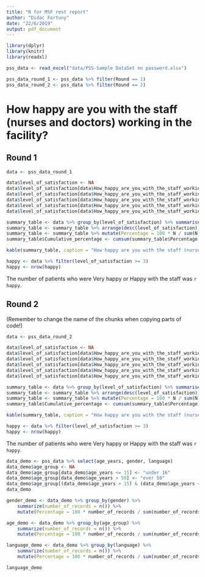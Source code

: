 ```yaml
---
title: "R for MSF rest report"
author: "Didac Fortuny"
date: "22/6/2019"
output: pdf_document
---
```


```r
library(dplyr)
library(knitr)
library(readxl)
```

```r
pss_data <- read_excel("data/PSS-Sample DataSet no password.xlsx")
```

```r
pss_data_round_1 <- pss_data %>% filter(Round == 1)
pss_data_round_2 <- pss_data %>% filter(Round == 2)
```

# How happy are you with the staff (nurses and doctors) working in the facility?

## Round 1

```r
data <- pss_data_round_1

data$level_of_satisfaction <- NA
data$level_of_satisfaction[data$How_happy_are_you_with_the_staff_working_in_the_facility == "very_unhappy"] <- 0
data$level_of_satisfaction[data$How_happy_are_you_with_the_staff_working_in_the_facility == "unhappy"] <- 1
data$level_of_satisfaction[data$How_happy_are_you_with_the_staff_working_in_the_facility == "neutral"] <- 2
data$level_of_satisfaction[data$How_happy_are_you_with_the_staff_working_in_the_facility == "happy"] <- 3
data$level_of_satisfaction[data$How_happy_are_you_with_the_staff_working_in_the_facility == "very_happy"] <- 4

summary_table <- data %>% group_by(level_of_satisfaction) %>% summarise(N = n())
summary_table <- summary_table %>% arrange(desc(level_of_satisfaction))
summary_table <- summary_table %>% mutate(Percentage = 100 * N / sum(N))
summary_table$Cumulative_percentage <- cumsum(summary_table$Percentage)

kable(summary_table, caption = "How happy are you with the staff (nurses and doctors) working in the facility?")
```

```r
happy <- data %>% filter(level_of_satisfaction >= 3)
happy <- nrow(happy)
```

The number of patients who were Very happy or Happy with the staff was `r happy`.


## Round 2

(Remember to change the name of the chunks when copying parts of code!)

```r
data <- pss_data_round_2

data$level_of_satisfaction <- NA
data$level_of_satisfaction[data$How_happy_are_you_with_the_staff_working_in_the_facility == "very_unhappy"] <- 0
data$level_of_satisfaction[data$How_happy_are_you_with_the_staff_working_in_the_facility == "unhappy"] <- 1
data$level_of_satisfaction[data$How_happy_are_you_with_the_staff_working_in_the_facility == "neutral"] <- 2
data$level_of_satisfaction[data$How_happy_are_you_with_the_staff_working_in_the_facility == "happy"] <- 3
data$level_of_satisfaction[data$How_happy_are_you_with_the_staff_working_in_the_facility == "very_happy"] <- 4

summary_table <- data %>% group_by(level_of_satisfaction) %>% summarise(N = n())
summary_table <- summary_table %>% arrange(desc(level_of_satisfaction))
summary_table <- summary_table %>% mutate(Percentage = 100 * N / sum(N))
summary_table$Cumulative_percentage <- cumsum(summary_table$Percentage)

kable(summary_table, caption = "How happy are you with the staff (nurses and doctors) working in the facility?")
```

```r
happy <- data %>% filter(level_of_satisfaction >= 3)
happy <- nrow(happy)
```

The number of patients who were Very happy or Happy with the staff was `r happy`.

```r
data_demo <- pss_data %>% select(age_years, gender, language)
data_demo$age_group <- NA
data_demo$age_group[data_demo$age_years <= 15] <- "under 16"
data_demo$age_group[data_demo$age_years > 50] <- "over 50"
data_demo$age_group[(data_demo$age_years > 15) & (data_demo$age_years <= 50)] <- "in the middle"
data_demo

gender_demo <- data_demo %>% group_by(gender) %>%
    summarize(number_of_records = n()) %>%
    mutate(Percentage = 100 * number_of_records / sum(number_of_records))

age_demo <- data_demo %>% group_by(age_group) %>%
    summarize(number_of_records = n()) %>%
    mutate(Percentage = 100 * number_of_records / sum(number_of_records))

language_demo <- data_demo %>% group_by(language) %>%
    summarize(number_of_records = n()) %>%
    mutate(Percentage = 100 * number_of_records / sum(number_of_records))

language_demo
```


